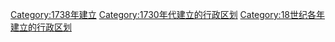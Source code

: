 {{Cat topic in year| topic=建立的行政区划|year=1738}}
[[Category:1738年建立|Category:1738年建立]]
[[Category:1730年代建立的行政区划|Category:1730年代建立的行政区划]]
[[Category:18世纪各年建立的行政区划|Category:18世纪各年建立的行政区划]]
